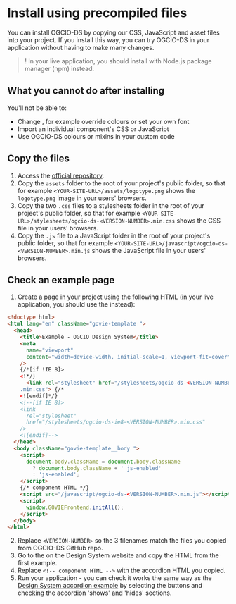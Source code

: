 
<Meta title="Docs/Install using precompiled files" />

# Install using precompiled files

You can install OGCIO-DS by copying our CSS, JavaScript and asset files into your project. If you install this way, you can try OGCIO-DS in your application without having to make many changes.

> ! In your live application, you should install with Node.js package manager (npm) instead.

## What you cannot do after installing

You'll not be able to:

- Change <Link textToDisplay='Sass settings' href='?path=/story/docs-sass-api-reference--docs' />, for example override colours or set your own font
- Import an individual component's CSS or JavaScript
- Use OGCIO-DS colours or mixins in your custom code

## Copy the files

1. Access the [official repository](https://github.com/ogcio/ogcio-ds/tree/main/dist/%40ogcio).
2. Copy the `assets` folder to the root of your project's public folder, so that for example `<YOUR-SITE-URL>/assets/logotype.png` shows the `logotype.png` image in your users' browsers.
3. Copy the two `.css` files to a stylesheets folder in the root of your project's public folder, so that for example `<YOUR-SITE-URL>/stylesheets/ogcio-ds-<VERSION-NUMBER>.min.css` shows the CSS file in your users' browsers.
4. Copy the `.js` file to a JavaScript folder in the root of your project's public folder, so that for example `<YOUR-SITE-URL>/javascript/ogcio-ds-<VERSION-NUMBER>.min.js` shows the JavaScript file in your users' browsers.

<h2 id="basic-example-page">Check an example page</h2>

1. Create a page in your project using the following HTML (in your live application, you should use the <Link textToDisplay='Design System basic page template' href='?path=/docs/templates-basic-page--default' /> instead):

```html
<!doctype html>
<html lang="en" className="govie-template ">
  <head>
    <title>Example - OGCIO Design System</title>
    <meta
      name="viewport"
      content="width=device-width, initial-scale=1, viewport-fit=cover"
    />
    {/*[if !IE 8]>
    <!*/}
      <link rel="stylesheet" href="/stylesheets/ogcio-ds-<VERSION-NUMBER>
    .min.css"> {/*
    <![endif]*/}
    <!--[if IE 8]>
    <link
      rel="stylesheet"
      href="/stylesheets/ogcio-ds-ie8-<VERSION-NUMBER>.min.css"
    />
    <![endif]-->
  </head>
  <body className="govie-template__body ">
    <script>
      document.body.className = document.body.className
        ? document.body.className + ' js-enabled'
        : 'js-enabled';
    </script>
    {/* component HTML */}
    <script src="/javascript/ogcio-ds-<VERSION-NUMBER>.min.js"></script>
    <script>
      window.GOVIEFrontend.initAll();
    </script>
  </body>
</html>
```

2. Replace `<VERSION-NUMBER>` so the 3 filenames match the files you copied from OGCIO-DS GitHub repo.
3. Go to the <Link textToDisplay='example accordion component' href='?path=/docs/typography-accordion--default' /> on the Design System website and copy the HTML from the first example.
4. Replace `<!-- component HTML -->` with the accordion HTML you copied.
5. Run your application - you can check it works the same way as the [ Design System accordion example](/iframe.html?id=typography-accordion--default&viewMode=story) by selecting the buttons and checking the accordion 'shows' and 'hides' sections.
